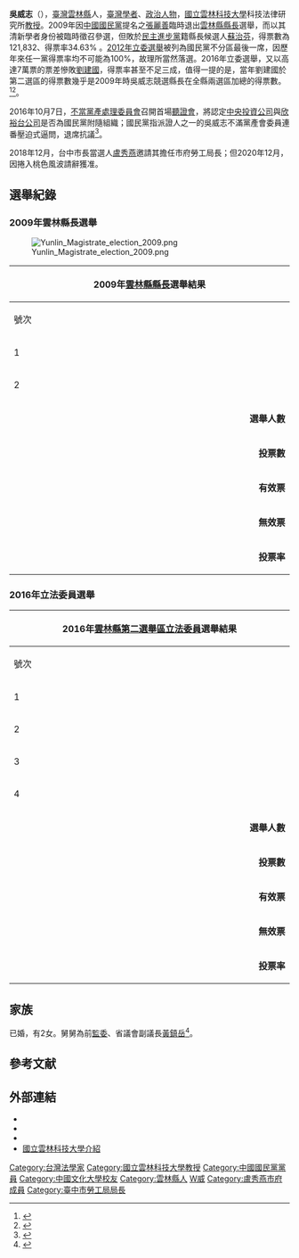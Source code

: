 {{Infobox_officeholder
| name = 吳威志
| image name =
| width = 
| period = 
| Sex = 男
| Native place = [[臺灣省|臺灣省]][[雲林縣|雲林縣]]
| date of birth ={{birth date and age|1965|4|14}}
| party = {{kmt|25px}}
| place of birth = 
| educate = 
* [[中國文化大學|中國文化大學]]中山學術研究所法學博士
* [[中國文化大學|中國文化大學]]三民主義研究所法學碩士
* [[中國文化大學|中國文化大學]]法律學系財經法律組
* [[國立斗六高級中學|臺灣省立斗六高級中學]]
* 雲林縣立東和國民中學
| past = 
* [[監察院|監察院]]委員辦公室主任<br>{{Color|blue|(1993年-1998年)}}
* [[中國國民黨全國青年工作總會|中國國民黨全國青年工作總會]]執行長<br>{{Color|blue|(1998年-1999年)}}
* [[景文科技大學|景文技術學院]]副教授兼學生事務長<br>{{Color|blue|(1999年-2003年)}}
* [[中國國民黨|中國國民黨]]雲林縣青年工作總會第三屆總會長<br>{{Color|blue|(2000年-2004年)}}
* [[中國國民黨|中國國民黨]]雲林縣黨部副主任委員<br>{{Color|blue|(2003年-2010年)}}
* [[僑光科技大學|僑光技術學院]]副教授兼學生事務長<br>{{Color|blue|(2003年-2005年)}}
* [[中國國民黨|中國國民黨]]青年部副主任<br>{{Color|blue|(2010年-2013年)}}
* [[中華人權協會|中華人權協會]]秘書長<br>{{Color|blue|(2010年-2017年)}}
* 台灣公共事務發展協會常務理事<br>{{Color|blue|(2012年-2016年)}}
* [[行政院公民投票審議委員會|行政院公民投票審議委員會]]委員<br>{{Color|blue|(2015年-2017年)}}
* 財團法人青年之愛文教基金會董事<br>{{Color|blue|(1995年-)}}
* [[國家政策研究基金會|國家政策研究基金會]]特約研究員<br>{{Color|blue|(2005年-)}}
* [[國立雲林科技大學|國立雲林科技大學]]科技法律研究所教授兼憲法教學組召集人<br>{{Color|blue|(2005年-)}}
* [[中國青年救國團|中國青年救國團]]雲林縣團委會指導委員<br>{{Color|blue|(2008年-)}}
* 雲林書藝獎顧問<br>{{Color|blue|(2010年-)}}
* 臺灣雲林地方法院檢察署犯罪被害人補償審議委員<br>{{Color|blue|(2010年-)}}
* [[考試院|考試院]][[國家文官學院|國家文官學院]]講座教授<br>{{Color|blue|(2012年-)}}
* [[中國文化大學|中國文化大學]]校友總會雲林分會會長<br>{{Color|blue|(2012年-)}}
* [[中國國民黨中央委員會|中國國民黨中央委員會]]中央評議委員<br>{{Color|blue|(2014年-)}}
* 中華司法研究會理事<br>{{Color|blue|(2015年-)}}
* [[中華日報|中華日報]]特約專欄評論作者<br>{{Color|blue|(2016年-)}}
* OPEN KMT 開放聯盟監事會主席（監事長）<br>{{Color|blue|(2016年-)}}
* [[中國時報|中國時報]]時論廣場專欄作家<br>{{Color|blue|(2017年-)}}
* [[中華人權協會|中華人權協會]]副理事長<br>{{Color|blue|(2017年-)}}
* [[中國國民黨|中國國民黨]]廉能委員會委員<br>{{Color|blue|(2017年-)}}
* [[中國青年救國團|中國青年救國團]]研究發展委員會執行長<br>{{Color|blue|(2018年-)}}
* [[臺中市政府勞工局|臺中市政府勞工局]]局長<br>{{Color|blue|(2018年12月25日-2020年12月18日)}}
}}
'''吳威志'''（{{bd|1965年|4月14日|}}），[[臺灣|臺灣]][[雲林縣|雲林縣]]人，[[臺灣|臺灣]][[知识分子|學者]]、[[政治人物|政治人物]]，[[國立雲林科技大學|國立雲林科技大學]]科技法律研究所[[教授|教授]]。2009年因[[中國國民黨|中國國民黨]]提名之[[張麗善|張麗善]]臨時退出[[雲林縣縣長|雲林縣縣長]]選舉，而以其清新學者身份被臨時徵召參選，但敗於[[民主進步黨|民主進步黨]]籍縣長候選人[[蘇治芬|蘇治芬]]，得票數為121,832、得票率34.63% 。[[2012年立委選舉|2012年立委選舉]]被列為國民黨不分區最後一席，因歷年來任一黨得票率均不可能為100%，故理所當然落選。2016年立委選舉，又以高達7萬票的票差慘敗[[劉建國|劉建國]]，得票率甚至不足三成，值得一提的是，當年劉建國於第二選區的得票數幾乎是2009年時吳威志競選縣長在全縣兩選區加總的得票數。<ref>{{cite news | language = zh-hant | author =  | coauthors =  | url = http://www.epochtimes.com/b5/9/10/7/n2680513.htm | title = 雲林 吳威志披藍袍出征 | work =  | publisher = [[自由時報|自由時報]] | pages =  | date = 2009-10-07 | accessdate = 2009-12-16 | archive-date = 2019-05-02 | archive-url = https://web.archive.org/web/20190502153604/http://www.epochtimes.com/b5/9/10/7/n2680513.htm | dead-url = no }}</ref><ref>{{cite news| language =zh-hant| author =| coauthors =| url =http://www.cna.com.tw/SearchNews/doDetail.aspx?id=200912110203| title =蘇治芬謝票 籲攜手打拚縣政| work =| publisher =[[中央社|中央社]]| pages =| date =2009-12-11| accessdate =2009-12-16| deadurl =yes| archiveurl =https://web.archive.org/web/20131023061419/http://www.cna.com.tw/SearchNews/doDetail.aspx?id=200912110203| archivedate =2013-10-23}}</ref>。

2016年10月7日，[[不當黨產處理委員會|不當黨產處理委員會]]召開首場[[聽證會|聽證會]]，將認定[[中央投資公司|中央投資公司]]與[[欣裕台公司|欣裕台公司]]是否為國民黨附隨組織；國民黨指派證人之一的吳威志不滿黨產會委員連番壓迫式逼問，退席抗議<ref>{{Cite web|url=http://www.chinatimes.com/realtimenews/20161007004674-260407|author=楊孟立|language=zh-tw|title=邱大展嗆黨產會：可找共產黨討不當黨產|publisher=[[中國時報|中國時報]]即時新聞|date=2016-10-07|accessdate=2016-10-07|archive-date=2016-10-08|archive-url=https://web.archive.org/web/20161008152101/http://www.chinatimes.com/realtimenews/20161007004674-260407|dead-url=no}}</ref>。

2018年12月，台中市長當選人[[盧秀燕|盧秀燕]]邀請其擔任市府勞工局長；但2020年12月，因捲入桃色風波請辭獲准。

== 選舉紀錄 ==
=== 2009年雲林縣長選舉 ===
[[File:Yunlin_Magistrate_election_2009.png|thumb]]

{|class="wikitable collapsible" style="text-align:center"
|-
! colspan="7" width=620px|2009年[[雲林縣縣長|雲林縣縣長]]選舉結果
|-
!width=35|號次
!width=55| 候選人
!width=120| 政黨
!width=75| 得票數
!width=75| 得票率
!width=49| 當選標記
|-
|1||[[蘇治芬|蘇治芬]]||{{dpp}}||style="border-left:4px solid #1B9431;" align="right"|229,958
|align="right"|65.37%
|align="center"|[[File:Vote1.svg|20px]]
|-
|2||'''吳威志'''||{{kmt}}||style="border-left:4px solid #000099;" align="right"|121,832
|align="right"|34.63%
|align="center"|
|- bgcolor=EEEEEE 
| colspan="3" align="right" | '''選舉人數''' || colspan="3" align="left" |　560,207
|- bgcolor=EEEEEE 
| colspan="3" align="right" | '''投票數''' || colspan="3" align="left" |　361,941
|- bgcolor=EEEEEE 
| colspan="3" align="right" | '''有效票''' || colspan="3" align="left" |　351,790
|- bgcolor=EEEEEE 
| colspan="3" align="right" | '''無效票''' || colspan="3" align="left" |　10,151
|- bgcolor=EEEEEE 
| colspan="3" align="right" | '''投票率''' || colspan="3" align="left" |　64.61%
|}
=== 2016年立法委員選舉 ===
{|class="wikitable collapsible" style="text-align:center"
|-
! colspan="7" width=620px|2016年[[雲林縣第二選舉區|雲林縣第二選舉區]][[立法委員|立法委員]]選舉結果
|-
!width=35|號次
!width=55| 候選人
!width=120| 政黨
!width=75| 得票數
!width=75| 得票率
!width=49| 當選標記
|-
|1||[[王煒婷|王煒婷]]||{{時代力量}}||style="border-left:4px solid #Fbbe01;" align="right"|7,241
|align="right"|4.08%
|align="center"|
|-
|2||[[張佳偉|張佳偉]]||{{樹黨}}||style="border-left:4px solid #73BF00;" align="right"|2,814
|align="right"|1.58%
|align="center"|
|-
|3||[[吳威志|吳威志]]||{{kmt}}||style="border-left:4px solid #000099;" align="right"|46,494
|align="right"|26.17%
|align="center"|
|-
|4||'''[[劉建國|劉建國]]'''||{{dpp}}||style="border-left:4px solid #1B9431;" align="right"|121,114
|align="right"|68.17%
|align="center"|[[File:Vote1.svg|20px]]
|- bgcolor=EEEEEE 
| colspan="3" align="right" | '''選舉人數''' || colspan="3" align="left" |　283,296
|- bgcolor=EEEEEE 
| colspan="3" align="right" | '''投票數''' || colspan="3" align="left" |　180,972
|- bgcolor=EEEEEE 
| colspan="3" align="right" | '''有效票''' || colspan="3" align="left" |　177,663
|- bgcolor=EEEEEE 
| colspan="3" align="right" | '''無效票''' || colspan="3" align="left" |　3,309
|- bgcolor=EEEEEE 
| colspan="3" align="right" | '''投票率''' || colspan="3" align="left" |　63.88%
|}
== 家族 ==
已婚，有2女。舅舅為前[[監委|監委]]、省議會副議長[[黃鎮岳|黃鎮岳]]<ref>{{cite news | language = zh-hant | author =  | coauthors =  | url = http://tw.nextmedia.com/rnews/article/ArtID/60463/IssueID/20091215/SecID/102 | title = 雲林馬友會總會長：改革要堅持 | work =  | publisher = [[聯合報|聯合報]] | pages =  | date = 2009-12-11 | accessdate = 2009-12-16 }}{{Dead link|date=2019年12月 |bot=InternetArchiveBot |fix-attempted=yes }}</ref>。

== 參考文献 ==
<div class="references-small">
<references />
</div>


== 外部連結 ==
*{{facebook|100004089218836}}
*{{facebook|WishYunlin|吳威志的家鄉事}}
*{{youtube|channel=UC-tfpoUOrHi4j58CAIk77Wg}}
* [https://web.archive.org/web/20130203150446/http://www.ghw.yuntech.edu.tw/website/faculties/faculties.html 國立雲林科技大學介紹]

{{DEFAULTSORT:Wu吳}}
[[Category:台灣法學家|Category:台灣法學家]]
[[Category:國立雲林科技大學教授|Category:國立雲林科技大學教授]]
[[Category:中國國民黨黨員|Category:中國國民黨黨員]]
[[Category:中國文化大學校友|Category:中國文化大學校友]]
[[Category:雲林縣人|Category:雲林縣人]]
[[Category:吳姓|W威]]
[[Category:盧秀燕市府成員|Category:盧秀燕市府成員]]
[[Category:臺中市勞工局局長|Category:臺中市勞工局局長]]